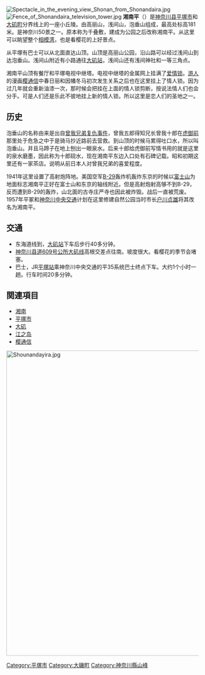 {{Unreferenced|time=2020-06-28T01:11:01+00:00}}
[[File:Spectacle_in_the_evening_view_Shonan_from_Shonandaira.jpg|thumb]]
[[File:Fence_of_Shonandaira_television_tower.jpg|thumb]]
'''湘南平'''（{{jpn|j=湘南平|hg=しょうなんだいら}}）是[[神奈川县|神奈川县]][[平塚市|平塚市]]和[[大矶町|大矶町]]分界线上的一座小丘陵。由高丽山，浅间山，泡垂山组成，最高处标高181米。是神奈川50景之一。原本称为千叠敷，建成为公园之后改称湘南平。从这里可以眺望整个[[相模湾|相模湾]]，也是看樱花的上好景点。

从平塚有巴士可以从北面直达山顶。山顶是高丽山公园，沿山路可以经过浅间山到达泡垂山。浅间山附近有小路通往[[大矶站|大矶站]]，浅间山还有浅间神社和一等三角点。

湘南平山顶有餐厅和平塚电视中继塔。电视中继塔的金属网上挂满了[[爱情锁|爱情锁]]。[[游人|游人]]的漫画[[樱通信|樱通信]]中春日丽和因幡冬马初次发生关系之后也在这里挂上了情人锁。因为过几年就会重新油漆一次，那时候会把挂在上面的情人锁剪断，按说法情人们也会分手。可是人们还是乐此不彼地挂上新的情人锁。所以这里是恋人们的圣地之一。

== 历史 ==
泡垂山的名称由来是出自[[曾我兄弟复仇事件|曾我兄弟复仇事件]]，曾我五郎得知兄长曾我十郎在[[虎御前|虎御前]]那里处于危急之中于是骑马抄近路前去营救。到山顶的时候马累得吐口水，所以叫泡垂山。并且马蹄子在地上刨出一眼泉水。后来十郎给虎御前写情书用的就是这里的泉水磨墨，因此称为十郎砚水，现在湘南平东边入口处有石碑记载。昭和初期这里还有一家茶店。说明从前日本人对曾我兄弟的喜爱程度。

1941年这里设置了高射炮阵地。美国空军[[B-29|B-29]]轰炸机轰炸东京的时候以[[富士山|富士山]]为地面标志湘南平正好在富士山和东京的轴线附近。但是高射炮射高够不到B-29，反而遭到B-29的轰炸，山北面的古寺庄严寺也因此被炸毁。战后一直被荒废。1957年平冢和[[神奈川中央交通|神奈川中央交通]]计划在这里修建自然公园当时市长[[户川贞雄|户川贞雄]]将其改名为湘南平。

== 交通 ==
*东海道线到，[[大矶站|大矶站]]下车后步行40多分钟。
* [[神奈川县道609号公所大矶线|神奈川县道609号公所大矶线]]高根交差点往南。坡度很大。看樱花的季节会堵塞。
* 巴士，JR[[平塚站|平塚站]]乘神奈川中央交通的平35系统巴士终点下车。大约1个小时一趟。行车时间20多分钟。

== 関連項目 ==
* [[湘南|湘南]]
* [[平塚市|平塚市]]
* [[大矶|大矶]]
* [[江之岛|江之岛]]
* [[樱通信|樱通信]]

[[File:Shounandayira.jpg|800px]]
{{DEFAULTSORT:Shonandaira}}
[[Category:平塚市|Category:平塚市]]
[[Category:大磯町|Category:大磯町]]
[[Category:神奈川縣山峰|Category:神奈川縣山峰]]